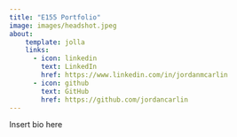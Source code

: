 ```yaml
---
title: "E155 Portfolio"
image: images/headshot.jpeg
about:
    template: jolla
    links:
      - icon: linkedin
        text: LinkedIn
        href: https://www.linkedin.com/in/jordanmcarlin
      - icon: github
        text: GitHub
        href: https://github.com/jordancarlin
---
```


Insert bio here
